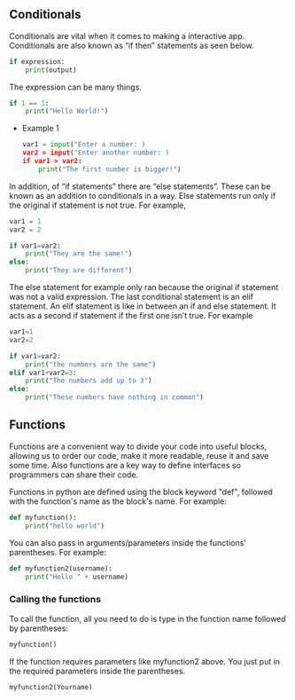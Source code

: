 ## Conditionals

Conditionals are vital when it comes to making a interactive app. Conditionals are also known as “if then” statements as seen below.

```python
if expression:
	print(output)
```

The expression can be many things. 

```python
if 1 == 1:
	print("Hello World!")

```

- Example 1
    
    ```python
    var1 = input("Enter a number: )
    var2 = input("Enter another number: )
    if var1 > var2:
    	print("The first number is bigger!")
    ```
    

In addition, of “if statements” there are “else statements”. These can be known as an addition to conditionals in a way. Else statements run only if the original if statement is not true. For example, 

```python
var1 = 1
var2 = 2

if var1=var2:
	print("They are the same!")
else:
	print("They are different")

```

The else statement for example only ran because the original if statement was not a valid expression. The last conditional statement is an elif statement. An elif statement is like in between an if and else statement. It acts as a second if statement if the first one isn’t true. For example

```python
var1=1
var2=2

if var1=var2:
	print("the numbers are the same")
elif var1+var2=3:
	print("The numbers add up to 3")
else:
	print("These numbers have nothing in common")

```

## Functions

Functions are a convenient way to divide your code into useful blocks, allowing us to order our code, make it more readable, reuse it and save some time. Also functions are a key way to define interfaces so programmers can share their code.

Functions in python are defined using the block keyword "def", followed with the function's name as the block's name. For example:

```python
def myfunction():
	print("hello world")
```

You can also pass in arguments/parameters inside the functions’ parentheses. For example:

```python
def myfunction2(username):
	print("Hello " + username)
```

### Calling the functions

To call the function, all you need to do is type in the function name followed by parentheses:

```python
myfunction()
```

If the function requires parameters like myfunction2 above. You just put in the required parameters inside the parentheses.

```python
myfunction2(Yourname)
```